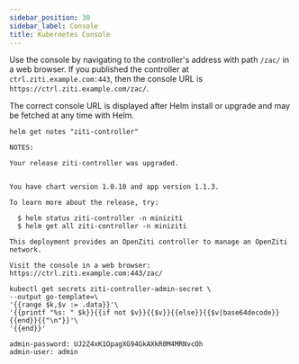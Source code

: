 ```yaml
---
sidebar_position: 30
sidebar_label: Console
title: Kubernetes Console
---
```


Use the console by navigating to the controller's address with path `/zac/` in a web browser. If you published the controller at `ctrl.ziti.example.com:443`, then the console URL is `https://ctrl.ziti.example.com/zac/`.

The correct console URL is displayed after Helm install or upgrade and may be fetched at any time with Helm.

```text title="Substitute your Helm release name for 'ziti-controller'"
helm get notes "ziti-controller"
```

```buttonless title="Output"
NOTES:

Your release ziti-controller was upgraded.


You have chart version 1.0.10 and app version 1.1.3.

To learn more about the release, try:

  $ helm status ziti-controller -n miniziti
  $ helm get all ziti-controller -n miniziti

This deployment provides an OpenZiti controller to manage an OpenZiti network.

Visit the console in a web browser: https://ctrl.ziti.example.com:443/zac/
```

```text title="Print the username and password"
kubectl get secrets ziti-controller-admin-secret \
--output go-template=\
'{{range $k,$v := .data}}'\
'{{printf "%s: " $k}}{{if not $v}}{{$v}}{{else}}{{$v|base64decode}}{{end}}{{"\n"}}'\
'{{end}}'
```

```buttonless title="Output"
admin-password: UJ2Z4xK1OpagXG94GkAXkR0M4MRNvcOh
admin-user: admin
```
